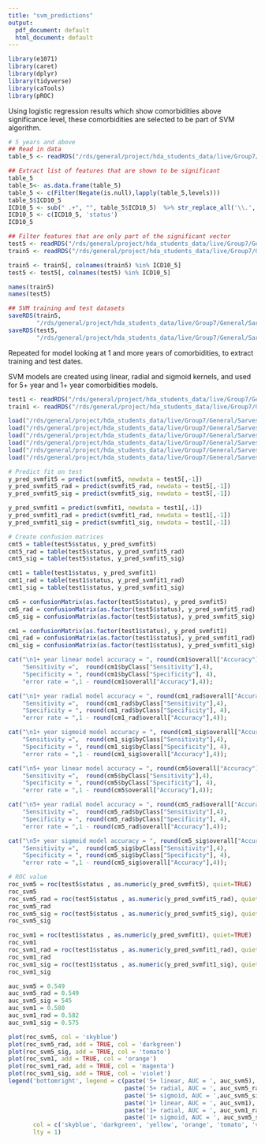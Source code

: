 ```yaml
---
title: "svm_predictions"
output:
  pdf_document: default
  html_document: default
---
```

```r
library(e1071)
library(caret)
library(dplyr)
library(tidyverse)
library(caTools)
library(pROC)
```

Using logistic regression results which show comorbidities above significance level, these comorbidities are selected to be part of SVM algorithm. 

```r
# 5 years and above
## Read in data
table_5 <- readRDS("/rds/general/project/hda_students_data/live/Group7/General/Final/Logistic_reg/Univariate/table_5.rds")

## Extract list of features that are shown to be significant 
table_5
table_5<- as.data.frame(table_5)
table_5 <- c(Filter(Negate(is.null),lapply(table_5,levels)))
table_5$ICD10_5
ICD10_5 <- sub(" .+", "", table_5$ICD10_5)  %>% str_replace_all('\\.', '')
ICD10_5 <- c(ICD10_5, 'status')
ICD10_5

## Filter features that are only part of the significant vector
test5 <- readRDS("/rds/general/project/hda_students_data/live/Group7/General/Final/Model_dataset/test5.rds")
train5 <- readRDS("/rds/general/project/hda_students_data/live/Group7/General/Final/Model_dataset/train5.rds")

train5 <- train5[, colnames(train5) %in% ICD10_5]
test5 <- test5[, colnames(test5) %in% ICD10_5]

names(train5)
names(test5)

## SVM training and test datasets
saveRDS(train5,
        "/rds/general/project/hda_students_data/live/Group7/General/Sarvesh/Data/train5_svm.rds")
saveRDS(test5,
        "/rds/general/project/hda_students_data/live/Group7/General/Sarvesh/Data/test5_svm.rds")
```

Repeated for model looking at 1 and more years of comorbidities, to extract training and test dates. 

SVM models are created using linear, radial and sigmoid kernels, and used for 5+ year and 1+ year comorbidities models. 

```r
test1 <- readRDS("/rds/general/project/hda_students_data/live/Group7/General/Sarvesh/Data/test1_svm.rds")
train1 <- readRDS("/rds/general/project/hda_students_data/live/Group7/General/Sarvesh/Data/train1_svm.rds")

load("/rds/general/project/hda_students_data/live/Group7/General/Sarvesh/Data/svm5fit.rda")
load("/rds/general/project/hda_students_data/live/Group7/General/Sarvesh/Data/svm5fit_rad.rda")
load("/rds/general/project/hda_students_data/live/Group7/General/Sarvesh/Data/svm5fit_sig.rda")
load("/rds/general/project/hda_students_data/live/Group7/General/Sarvesh/Data/svm1fit.rda")
load("/rds/general/project/hda_students_data/live/Group7/General/Sarvesh/Data/svm1fit_rad.rda")
load("/rds/general/project/hda_students_data/live/Group7/General/Sarvesh/Data/svm1fit_sig.rda")
```

```r
# Predict fit on test
y_pred_svmfit5 = predict(svmfit5, newdata = test5[,-1])
y_pred_svmfit5_rad = predict(svmfit5_rad, newdata = test5[,-1])
y_pred_svmfit5_sig = predict(svmfit5_sig, newdata = test5[,-1])

y_pred_svmfit1 = predict(svmfit1, newdata = test1[,-1])
y_pred_svmfit1_rad = predict(svmfit1_rad, newdata = test1[,-1])
y_pred_svmfit1_sig = predict(svmfit1_sig, newdata = test1[,-1])
```

```r
# Create confusion matrices
cmt5 = table(test5$status, y_pred_svmfit5)
cmt5_rad = table(test5$status, y_pred_svmfit5_rad)
cmt5_sig = table(test5$status, y_pred_svmfit5_sig)

cmt1 = table(test1$status, y_pred_svmfit1)
cmt1_rad = table(test1$status, y_pred_svmfit1_rad)
cmt1_sig = table(test1$status, y_pred_svmfit1_sig)

cm5 = confusionMatrix(as.factor(test5$status), y_pred_svmfit5)
cm5_rad = confusionMatrix(as.factor(test5$status), y_pred_svmfit5_rad)
cm5_sig = confusionMatrix(as.factor(test5$status), y_pred_svmfit5_sig)

cm1 = confusionMatrix(as.factor(test1$status), y_pred_svmfit1)
cm1_rad = confusionMatrix(as.factor(test1$status), y_pred_svmfit1_rad)
cm1_sig = confusionMatrix(as.factor(test1$status), y_pred_svmfit1_sig)
```

```r
cat("\n1+ year linear model accuracy = ", round(cm1$overall["Accuracy"],4), 
    "Sensitivity =",  round(cm1$byClass["Sensitivity"],4), 
    "Specificity = ", round(cm1$byClass["Specificity"], 4), 
    "error rate = ",1 - round(cm1$overall["Accuracy"],4));

cat("\n1+ year radial model accuracy = ", round(cm1_rad$overall["Accuracy"],4), 
    "Sensitivity =",  round(cm1_rad$byClass["Sensitivity"],4), 
    "Specificity = ", round(cm1_rad$byClass["Specificity"], 4), 
    "error rate = ",1 - round(cm1_rad$overall["Accuracy"],4));

cat("\n1+ year sigmoid model accuracy = ", round(cm1_sig$overall["Accuracy"],4), 
    "Sensitivity =",  round(cm1_sig$byClass["Sensitivity"],4), 
    "Specificity = ", round(cm1_sig$byClass["Specificity"], 4), 
    "error rate = ",1 - round(cm1_sig$overall["Accuracy"],4));

cat("\n5+ year linear model accuracy = ", round(cm5$overall["Accuracy"],4), 
    "Sensitivity =",  round(cm5$byClass["Sensitivity"],4), 
    "Specificity = ", round(cm5$byClass["Specificity"], 4), 
    "error rate = ",1 - round(cm5$overall["Accuracy"],4));

cat("\n5+ year radial model accuracy = ", round(cm5_rad$overall["Accuracy"],4), 
    "Sensitivity =",  round(cm5_rad$byClass["Sensitivity"],4), 
    "Specificity = ", round(cm5_rad$byClass["Specificity"], 4), 
    "error rate = ",1 - round(cm5_rad$overall["Accuracy"],4));

cat("\n5+ year sigmoid model accuracy = ", round(cm5_sig$overall["Accuracy"],4), 
    "Sensitivity =",  round(cm5_sig$byClass["Sensitivity"],4), 
    "Specificity = ", round(cm5_sig$byClass["Specificity"], 4), 
    "error rate = ",1 - round(cm5_sig$overall["Accuracy"],4));

```

```r
# ROC value
roc_svm5 = roc(test5$status , as.numeric(y_pred_svmfit5), quiet=TRUE)
roc_svm5
roc_svm5_rad = roc(test5$status , as.numeric(y_pred_svmfit5_rad), quiet=TRUE)
roc_svm5_rad
roc_svm5_sig = roc(test5$status , as.numeric(y_pred_svmfit5_sig), quiet=TRUE)
roc_svm5_sig

roc_svm1 = roc(test1$status , as.numeric(y_pred_svmfit1), quiet=TRUE)
roc_svm1
roc_svm1_rad = roc(test1$status , as.numeric(y_pred_svmfit1_rad), quiet=TRUE)
roc_svm1_rad
roc_svm1_sig = roc(test1$status , as.numeric(y_pred_svmfit1_sig), quiet=TRUE)
roc_svm1_sig
```

```r
auc_svm5 = 0.549
auc_svm5_rad = 0.549
auc_svm5_sig = 545
auc_svm1 = 0.580
auc_svm1_rad = 0.582
auc_svm1_sig = 0.575
```


```r
plot(roc_svm5, col = 'skyblue')
plot(roc_svm5_rad, add = TRUE, col = 'darkgreen')
plot(roc_svm5_sig, add = TRUE, col = 'tomato')
plot(roc_svm1, add = TRUE, col = 'orange')
plot(roc_svm1_rad, add = TRUE, col = 'magenta')
plot(roc_svm1_sig, add = TRUE, col = 'violet')
legend('bottomright', legend = c(paste('5+ linear, AUC = ', auc_svm5),
                                 paste('5+ radial, AUC = ', auc_svm5_rad),
                                 paste('5+ sigmoid, AUC = ',auc_svm5_sig),
                                 paste('1+ linear, AUC = ', auc_svm1),
                                 paste('1+ radial, AUC = ', auc_svm1_rad),
                                 paste('1+ sigmoid, AUC = ', auc_svm5_sig)),
       col = c('skyblue', 'darkgreen', 'yellow', 'orange', 'tomato', 'violet'),
       lty = 1)
```